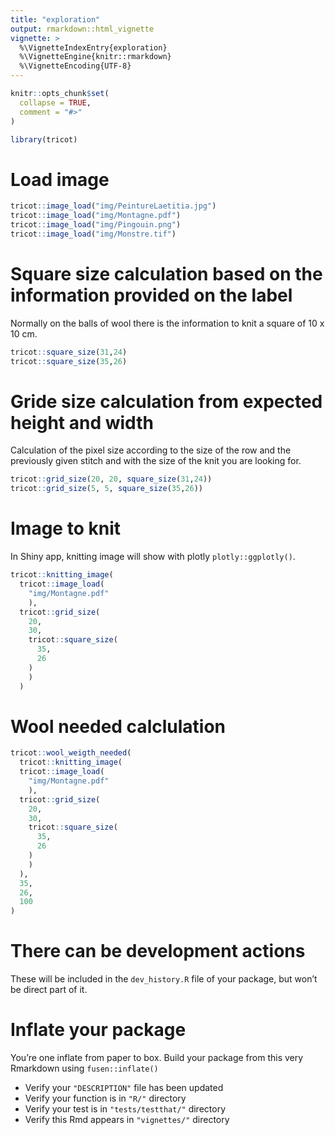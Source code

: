 ```yaml
---
title: "exploration"
output: rmarkdown::html_vignette
vignette: >
  %\VignetteIndexEntry{exploration}
  %\VignetteEngine{knitr::rmarkdown}
  %\VignetteEncoding{UTF-8}
---
```


```r
knitr::opts_chunk$set(
  collapse = TRUE,
  comment = "#>"
)
```

```r
library(tricot)
```

<!--

# Description of your package

This will fill the description of your package.
Add this chunk using `fusen::description_chunk()`
--> 


  
  

# Load image  

  

```r
tricot::image_load("img/PeintureLaetitia.jpg")
tricot::image_load("img/Montagne.pdf")
tricot::image_load("img/Pingouin.png")
tricot::image_load("img/Monstre.tif")
```

  
  
  

# Square size calculation based on the information provided on the label   

  
Normally on the balls of wool there is the information to knit a square of 10 x 10 cm.
  

  

```r
tricot::square_size(31,24)
tricot::square_size(35,26)
```

  
  

# Gride size calculation from expected height and width   

  
Calculation of the pixel size according to the size of the row and the previously given stitch and with the size of the knit you are looking for.  
  

  

```r
tricot::grid_size(20, 20, square_size(31,24)) 
tricot::grid_size(5, 5, square_size(35,26))
```

  
  

# Image to knit       

  
In Shiny app, knitting image will show with plotly `plotly::ggplotly()`.  
  

  

```r

tricot::knitting_image(
  tricot::image_load(
    "img/Montagne.pdf"
    ), 
  tricot::grid_size(
    20, 
    30, 
    tricot::square_size(
      35,
      26
    )
    )
  )

```

  
  
  

# Wool needed calclulation           

  

  

```r

tricot::wool_weigth_needed(
  tricot::knitting_image(
  tricot::image_load(
    "img/Montagne.pdf"
    ), 
  tricot::grid_size(
    20, 
    30, 
    tricot::square_size(
      35,
      26
    )
    )
  ),
  35,
  26,
  100
)

```

  
  
  

# There can be development actions

These will be included in the `dev_history.R` file of your package, but won't be direct part of it.


# Inflate your package

You're one inflate from paper to box.
Build your package from this very Rmarkdown using `fusen::inflate()`

- Verify your `"DESCRIPTION"` file has been updated
- Verify your function is in `"R/"` directory
- Verify your test is in `"tests/testthat/"` directory
- Verify this Rmd appears in `"vignettes/"` directory


